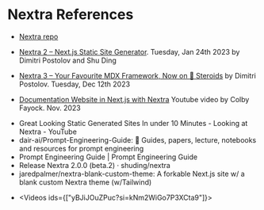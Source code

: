 

# Nextra References

- [Nextra repo](https://github.com/shuding/nextra/tree/main)
- [Nextra 2 – Next.js Static Site Generator](https://the-guild.dev/blog/nextra-2). Tuesday, Jan 24th 2023
by Dimitri Postolov and Shu Ding
- [Nextra 3 – Your Favourite MDX Framework, Now on 🧪 Steroids](https://the-guild.dev/blog/nextra-3) by Dimitri Postolov. Tuesday, Dec 12th 2023
- [Documentation Website in Next.js with Nextra](https://youtu.be/mVDMvYQL7-A?si=RA0Dub0dBWaSSnTP) Youtube video by Colby Fayock. Nov. 2023
 
   <Youtube id="mVDMvYQL7-A" />

* <Link href="https://www.youtube.com/watch?v=a_2vXCeW21I">Great Looking Static Generated Sites In under 10 Minutes - Looking at Nextra - YouTube</Link>

* <Link href="https://github.com/dair-ai/Prompt-Engineering-Guide">dair-ai/Prompt-Engineering-Guide: 🐙 Guides, papers, lecture, notebooks and resources for prompt engineering</Link>

* <Link href="https://www.promptingguide.ai/">Prompt Engineering Guide | Prompt Engineering Guide</Link>

* <Link href="https://github.com/shuding/nextra/releases/tag/v2.0.0-beta.2">Release Nextra 2.0.0 (beta.2) · shuding/nextra</Link>

* <Link href="https://github.com/jaredpalmer/nextra-blank-custom-theme">jaredpalmer/nextra-blank-custom-theme: A forkable Next.js site w/ a blank custom Nextra theme (w/Tailwind)</Link>

* <Videos ids={["yBJiJOuZPuc?si=kNm2WiGo7P3XCta9"]}></Videos> 
